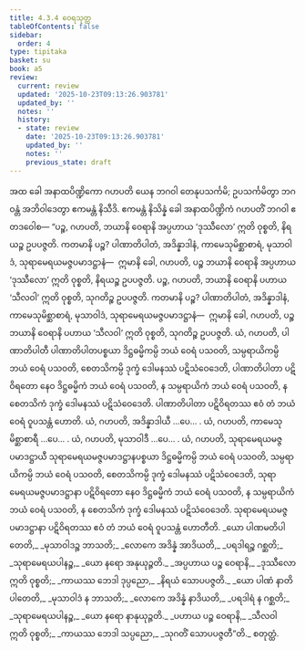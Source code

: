 ```yaml
---
title: 4.3.4 ဝေရသုတ္တ
tableOfContents: false
sidebar:
  order: 4
type: tipitaka
basket: su
book: a5
review:
  current: review
  updated: '2025-10-23T09:13:26.903781'
  updated_by: ''
  notes: ''
  history:
  - state: review
    date: '2025-10-23T09:13:26.903781'
    updated_by: ''
    notes: ''
    previous_state: draft
---
```



<ReviewStatus review={frontmatter.review} showDetails={true} />

<HypothesisAnnotation frontmatter={frontmatter} />

<DynamicBreadcrumb />

<Division number="174" book="a5" e="ch" v="16" p="180">

<Paragraph number="1007" book="a5">
အထ ခေါ အနာထပိဏ္ဍိကော ဂဟပတိ ယေန ဘဂဝါ တေနုပသင်္ကမိ; ဥပသင်္ကမိတွာ ဘဂဝန္တံ အဘိဝါဒေတွာ ဧကမန္တံ နိသီဒိ. ဧကမန္တံ နိသိန္နံ ခေါ အနာထပိဏ္ဍိကံ ဂဟပတိံ ဘဂဝါ ဧတဒဝေါစ—
</Paragraph>

<Paragraph number="1008" book="a5">
“ပဉ္စ, ဂဟပတိ, ဘယာနိ ဝေရာနိ အပ္ပဟာယ ‘ဒုဿီလော’ ဣတိ ဝုစ္စတိ, နိရယဉ္စ ဥပပဇ္ဇတိ. ကတမာနိ ပဉ္စ? ပါဏာတိပါတံ, အဒိန္နာဒါနံ, ကာမေသုမိစ္ဆာစာရံ, မုသာဝါဒံ, သုရာမေရယမဇ္ဇပမာဒဋ္ဌာနံ—  ဣမာနိ ခေါ, ဂဟပတိ, ပဉ္စ ဘယာနိ ဝေရာနိ အပ္ပဟာယ ‘ဒုဿီလော’ ဣတိ ဝုစ္စတိ, နိရယဉ္စ ဥပပဇ္ဇတိ.
</Paragraph>

<Paragraph number="1009" book="a5">
ပဉ္စ, ဂဟပတိ, ဘယာနိ ဝေရာနိ ပဟာယ ‘သီလဝါ’ ဣတိ ဝုစ္စတိ, သုဂတိဉ္စ ဥပပဇ္ဇတိ. ကတမာနိ ပဉ္စ? ပါဏာတိပါတံ, အဒိန္နာဒါနံ, ကာမေသုမိစ္ဆာစာရံ, မုသာဝါဒံ, သုရာမေရယမဇ္ဇပမာဒဋ္ဌာနံ—  ဣမာနိ ခေါ, ဂဟပတိ, ပဉ္စ ဘယာနိ ဝေရာနိ ပဟာယ ‘သီလဝါ’ ဣတိ ဝုစ္စတိ, သုဂတိဉ္စ ဥပပဇ္ဇတိ.
</Paragraph>

<Paragraph number="1010" book="a5">
ယံ, ဂဟပတိ, ပါဏာတိပါတီ ပါဏာတိပါတပစ္စယာ ဒိဋ္ဌဓမ္မိကမ္ပိ ဘယံ ဝေရံ ပသဝတိ, သမ္ပရာယိကမ္ပိ ဘယံ ဝေရံ ပသဝတိ, စေတသိကမ္ပိ ဒုက္ခံ ဒေါမနဿံ ပဋိသံဝေဒေတိ, ပါဏာတိပါတာ ပဋိဝိရတော နေဝ ဒိဋ္ဌဓမ္မိကံ ဘယံ ဝေရံ ပသဝတိ, န သမ္ပရာယိကံ ဘယံ ဝေရံ ပသဝတိ, န စေတသိကံ ဒုက္ခံ ဒေါမနဿံ ပဋိသံဝေဒေတိ. ပါဏာတိပါတာ ပဋိဝိရတဿ ဧဝံ တံ ဘယံ ဝေရံ ဝူပသန္တံ ဟောတိ.
</Paragraph>

<Paragraph number="1011" book="a5">
ယံ, ဂဟပတိ, အဒိန္နာဒါယီ …ပေ… .
</Paragraph>

<Paragraph number="1012" book="a5">
ယံ, ဂဟပတိ, ကာမေသုမိစ္ဆာစာရီ …ပေ… .
</Paragraph>

<Paragraph number="1013" book="a5">
ယံ, ဂဟပတိ, မုသာဝါဒီ …ပေ… .
</Paragraph>

<Paragraph number="1014" book="a5">
ယံ, ဂဟပတိ, သုရာမေရယမဇ္ဇပမာဒဋ္ဌာယီ သုရာမေရယမဇ္ဇပမာဒဋ္ဌာနပစ္စယာ ဒိဋ္ဌဓမ္မိကမ္ပိ ဘယံ ဝေရံ ပသဝတိ, သမ္ပရာယိကမ္ပိ ဘယံ ဝေရံ ပသဝတိ, စေတသိကမ္ပိ ဒုက္ခံ ဒေါမနဿံ ပဋိသံဝေဒေတိ, သုရာမေရယမဇ္ဇပမာဒဋ္ဌာနာ ပဋိဝိရတော နေဝ ဒိဋ္ဌဓမ္မိကံ ဘယံ ဝေရံ ပသဝတိ, န သမ္ပရာယိကံ ဘယံ ဝေရံ ပသဝတိ, န စေတသိကံ ဒုက္ခံ ဒေါမနဿံ ပဋိသံဝေဒေတိ. သုရာမေရယမဇ္ဇပမာဒဋ္ဌာနာ ပဋိဝိရတဿ ဧဝံ တံ ဘယံ ဝေရံ ဝူပသန္တံ ဟောတီတိ.
</Paragraph>

<Paragraph number="1015" type="verses" book="a5">
_ယော ပါဏမတိပါတေတိ,_  
_မုသာဝါဒဉ္စ ဘာသတိ;_  
_လောကေ အဒိန္နံ အာဒိယတိ,_  
_ပရဒါရဉ္စ ဂစ္ဆတိ;_  
_သုရာမေရယပါနဉ္စ,_  
_ယော နရော အနုယုဉ္ဇတိ._  

</Paragraph>

<Paragraph number="1016" type="verses" book="a5">
_အပ္ပဟာယ ပဉ္စ ဝေရာနိ,_  
_ဒုဿီလော ဣတိ ဝုစ္စတိ;_  
_ကာယဿ ဘေဒါ ဒုပ္ပညော,_  
_နိရယံ သောပပဇ္ဇတိ._  

</Paragraph>

<Paragraph number="1017" type="verses" book="a5">
_ယော ပါဏံ နာတိပါတေတိ,_  
_မုသာဝါဒံ န ဘာသတိ;_  
_လောကေ အဒိန္နံ နာဒိယတိ,_  
_ပရဒါရံ န ဂစ္ဆတိ;_  
_သုရာမေရယပါနဉ္စ,_  
_ယော နရော နာနုယုဉ္ဇတိ._  

</Paragraph>

<Paragraph number="1018" type="verses" book="a5">
_ပဟာယ ပဉ္စ ဝေရာနိ,_  
_သီလဝါ ဣတိ ဝုစ္စတိ;_  
_ကာယဿ ဘေဒါ သပ္ပညော,_  
_သုဂတိံ သောပပဇ္ဇတီ”တိ._  


</Paragraph>
</Division>

<Paragraph number="1019" type="center" book="a5">
စတုတ္ထံ.
</Paragraph>